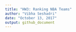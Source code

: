 ```yaml
---
title: "HW3: Ranking NBA Teams"
author: "Vibha Seshadri"
date: "October 13, 2017"
output: github_document
---
```


